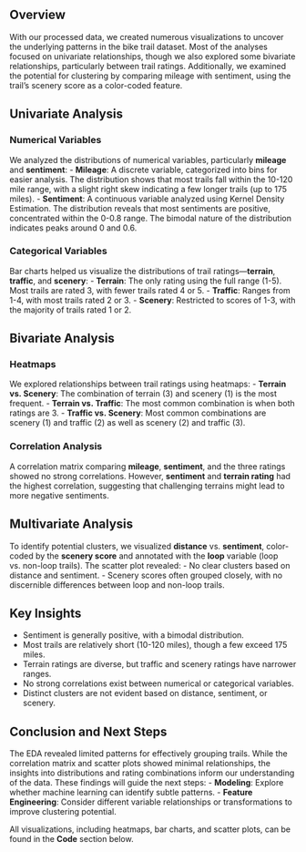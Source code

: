 ## Overview

With our processed data, we created numerous visualizations to uncover the underlying patterns in the bike trail dataset. Most of the analyses focused on univariate relationships, though we also explored some bivariate relationships, particularly between trail ratings. Additionally, we examined the potential for clustering by comparing mileage with sentiment, using the trail's scenery score as a color-coded feature.

## Univariate Analysis

### Numerical Variables
We analyzed the distributions of numerical variables, particularly **mileage** and **sentiment**:
- **Mileage**: A discrete variable, categorized into bins for easier analysis. The distribution shows that most trails fall within the 10-120 mile range, with a slight right skew indicating a few longer trails (up to 175 miles).
- **Sentiment**: A continuous variable analyzed using Kernel Density Estimation. The distribution reveals that most sentiments are positive, concentrated within the 0-0.8 range. The bimodal nature of the distribution indicates peaks around 0 and 0.6.

### Categorical Variables
Bar charts helped us visualize the distributions of trail ratings—**terrain**, **traffic**, and **scenery**:
- **Terrain**: The only rating using the full range (1-5). Most trails are rated 3, with fewer trails rated 4 or 5.
- **Traffic**: Ranges from 1-4, with most trails rated 2 or 3.
- **Scenery**: Restricted to scores of 1-3, with the majority of trails rated 1 or 2.

## Bivariate Analysis

### Heatmaps
We explored relationships between trail ratings using heatmaps:
- **Terrain vs. Scenery**: The combination of terrain (3) and scenery (1) is the most frequent.
- **Terrain vs. Traffic**: The most common combination is when both ratings are 3.
- **Traffic vs. Scenery**: Most common combinations are scenery (1) and traffic (2) as well as scenery (2) and traffic (3).

### Correlation Analysis
A correlation matrix comparing **mileage**, **sentiment**, and the three ratings showed no strong correlations. However, **sentiment** and **terrain rating** had the highest correlation, suggesting that challenging terrains might lead to more negative sentiments.

## Multivariate Analysis

To identify potential clusters, we visualized **distance** vs. **sentiment**, color-coded by the **scenery score** and annotated with the **loop** variable (loop vs. non-loop trails). The scatter plot revealed:
- No clear clusters based on distance and sentiment.
- Scenery scores often grouped closely, with no discernible differences between loop and non-loop trails.

## Key Insights

- Sentiment is generally positive, with a bimodal distribution.
- Most trails are relatively short (10-120 miles), though a few exceed 175 miles.
- Terrain ratings are diverse, but traffic and scenery ratings have narrower ranges.
- No strong correlations exist between numerical or categorical variables.
- Distinct clusters are not evident based on distance, sentiment, or scenery.

## Conclusion and Next Steps

The EDA revealed limited patterns for effectively grouping trails. While the correlation matrix and scatter plots showed minimal relationships, the insights into distributions and rating combinations inform our understanding of the data. These findings will guide the next steps:
- **Modeling**: Explore whether machine learning can identify subtle patterns.
- **Feature Engineering**: Consider different variable relationships or transformations to improve clustering potential.

All visualizations, including heatmaps, bar charts, and scatter plots, can be found in the **Code** section below.

